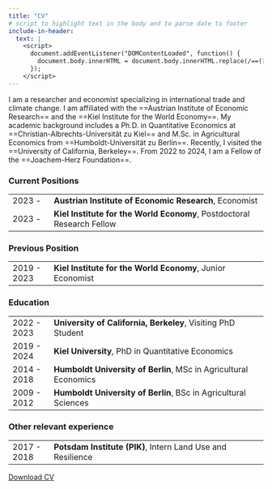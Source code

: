```yaml
---
title: "CV"
# script to highlight text in the body and to parse date to footer
include-in-header:
  text: |
    <script>
      document.addEventListener("DOMContentLoaded", function() {
        document.body.innerHTML = document.body.innerHTML.replace(/==([^=]+)==/g, '<span class="highlight">$1</span>');
      });
    </script>
---
```


I am a researcher and economist specializing in international trade and climate change. I am affiliated with the ==Austrian Institute of Economic Research== and the ==Kiel Institute for the World Economy==. My academic background includes a Ph.D. in Quantitative Economics at ==Christian-Albrechts-Universität zu Kiel== and  M.Sc. in Agricultural Economics from ==Humboldt-Universität zu Berlin==. Recently, I visited the ==University of California, Berkeley==. From 2022 to 2024, I am a Fellow of the ==Joachem-Herz Foundation==.

### Current Positions

|             |                                                                   |
|-------------|-------------------------------------------------------------------|
| 2023 -      | **Austrian Institute of Economic Research**, Economist                 |
| 2023 -      | **Kiel Institute for the World Economy**, Postdoctoral Research Fellow |

### Previous Position

|             |                                                                   |
|-------------|-------------------------------------------------------------------|
| 2019 - 2023 | **Kiel Institute for the World Economy**, Junior Economist        |

### Education

|             |                                                                   |
|-------------|-------------------------------------------------------------------|
| 2022 - 2023 | **University of California, Berkeley**, Visiting PhD Student      |
| 2019 - 2024 | **Kiel University**, PhD in Quantitative Economics                |
| 2014 - 2018 | **Humboldt University of Berlin**, MSc in Agricultural Economics  |
| 2009 - 2012 | **Humboldt University of Berlin**, BSc in Agricultural Sciences   |

### **Other relevant experience**

|             |                                                                   |
|-------------|-------------------------------------------------------------------|
| 2017 - 2018 | **Potsdam Institute (PIK)**, Intern Land Use and Resilience       |

[Download CV](/files/CV.pdf)
